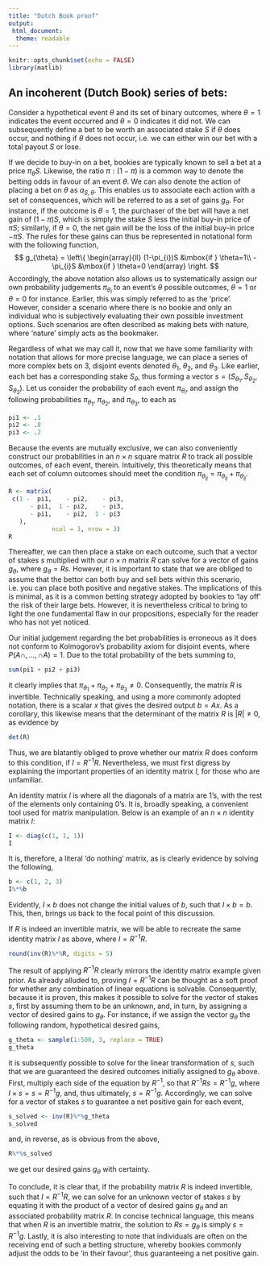 ```yaml
---
title: "Dutch Book proof"
output:
 html_document:
  theme: readable
---
```


```r
knitr::opts_chunk$set(echo = FALSE)
library(matlib)
```

##  An incoherent (Dutch Book) series of bets:
Consider a hypothetical event $\theta$ and its set of binary outcomes, where $\theta = 1$ indicates the event occurred and $\theta = 0$ indicates it did not. We can subsequently define a bet to be worth an associated stake $S$ if $\theta$ does occur, and nothing if $\theta$ does not occur, i.e. we can either win our bet with a total payout $S$ or lose.

If we decide to buy-in on a bet, bookies are typically known to sell a bet at a price $\pi_{\theta}S$. Likewise, the ratio $\pi:(1-\pi)$ is a common way to denote the betting odds in favour of an event $\theta$. We can also denote the action of placing a bet on $\theta$ as $a_{S,\theta}$. This enables us to associate each action with a set of consequences, which will be referred to as a set of gains $g_\theta$. For instance, if the outcome is $\theta = 1$, the purchaser of the bet will have a net gain of $(1-\pi)S$, which is simply the stake $S$ less the initial buy-in price of $\pi S$; similarly, if $\theta = 0$, the net gain will be the loss of the initial buy-in price $-\pi S$. The rules for these gains can thus be represented in notational form with the following function,
$$
g_{\theta} = \left\{
    \begin{array}{ll}
        (1-\pi_{i})S &\mbox{if } \theta=1\\
        -\pi_{i}S &\mbox{if } \theta=0
    \end{array}
\right.
$$
Accordingly, the above notation also allows us to systematically assign our own probability judgements $\pi_{\theta_{i}}$ to an event's $\theta$ possible outcomes, $\theta=1$ or $\theta=0$ for instance. Earlier, this was simply referred to as the 'price'. However, consider a scenario where there is no bookie and only an individual who is subjectively evaluating their own possible investment options. Such scenarios are often described as making bets with nature, where 'nature' simply acts as the bookmaker.

Regardless of what we may call it, now that we have some familiarity with notation that allows for more precise language, we can place a series of more complex bets on $3$, disjoint events denoted $\theta_{1}$, $\theta_{2}$, and $\theta_3$. Like earlier, each bet has a corresponding stake $S_\theta$, thus forming a vector $s=(S_{\theta_{1}}, S_{\theta_{2}}, S_{\theta_{3}})$. Let us consider the probability of each event $\pi_{\theta_{i}}$, and assign the following probabilities $\pi_{\theta_{1}}$, $\pi_{\theta_{2}}$, and $\pi_{\theta_{3}}$, to each as
```r
pi1 <- .1
pi2 <- .8
pi3 <- .2
```
Because the events are mutually exclusive, we can also conveniently construct our probabilities in an $n\times n$ square matrix $R$ to track all possible outcomes, of each event, therein. Intuitively, this theoretically means that each set of column outcomes should meet the condition $\pi_{\theta_{ij}}=\pi_{\theta_{ij}}+\pi_{\theta_{ij}}$. 
```r
R <- matrix(
 c(1 -  pi1,    - pi2,    - pi3,
      - pi1,  1 - pi2,    - pi3,
      - pi1,    - pi2,  1 - pi3
   ),
            ncol = 3, nrow = 3)
R
```
Thereafter, we can then place a stake on each outcome, such that a vector of stakes $s$ multiplied with our $n\times n$ matrix $R$ can solve for a vector of gains $g_{\theta}$, where $g_{\theta}=Rs$. However, it is important to state that we are obliged to assume that the bettor can both buy and sell bets within this scenario, i.e. you can place both positive and negative stakes. The implications of this is minimal, as it is a common betting strategy adopted by bookies to 'lay off' the risk of their large bets. However, it is nevertheless critical to bring to light the one fundamental flaw in our propositions, especially for the reader who has not yet noticed.

Our initial judgement regarding the bet probabilities is erroneous as it does not conform to Kolmogorov’s probability axiom for disjoint events, where $P(A\cap, ...,\cap A) = 1$. Due to the total probability of the bets summing to,
```r
sum(pi1 + pi2 + pi3)
```
it clearly implies that $\pi_{\theta_{1}}+\pi_{\theta_{2}}+\pi_{\theta_{3}}\neq0$. Consequently, the matrix $R$ is invertible. Technically speaking, and using a more commonly adopted notation, there is a scalar $x$ that gives the desired output $b = Ax$. As a corollary, this likewise means that the determinant of the matrix $R$ is $|{R}| \neq 0$, as evidence by
```r
det(R)
```
Thus, we are blatantly obliged to prove whether our matrix $R$ does conform to this condition, if $I = R^{-1}R$. Nevertheless, we must first digress by explaining the important properties of an identity matrix $I$, for those who are unfamiliar. 

An identity matrix $I$ is where all the diagonals of a matrix are $1$'s, with the rest of the elements only containing $0$'s. It is, broadly speaking, a convenient tool used for matrix manipulation. Below is an example of an $n\times n$ identity matrix $I$:
```r
I <- diag(c(1, 1, 1))
I
```
It is, therefore, a literal 'do nothing' matrix, as is clearly evidence by solving the following,
```r
b <- c(1, 2, 3)
I%*%b
```
Evidently, $I\times b$ does not change the initial values of $b$, such that $I\times b = b$. This, then, brings us back to the focal point of this discussion. 

If $R$ is indeed an invertible matrix, we will be able to recreate the same identity matrix $I$ as above, where $I = R^{-1}R$.
```r
round(inv(R)%*%R, digits = 5)
```

The result of applying $R^{-1}R$ clearly mirrors the identity matrix example given prior. As already alluded to, proving $I = R^{-1}R$ can be thought as a soft proof for whether any combination of linear equations is solvable. Consequently, because it is proven, this makes it possible to solve for the vector of stakes $s$, first by assuming them to be an unknown, and, in turn, by assigning a vector of desired gains to $g_{\theta}$. For instance, if we assign the vector $g_{\theta}$ the following random, hypothetical desired gains,
```r
g_theta <- sample(1:500, 3, replace = TRUE)
g_theta
```
it is subsequently possible to solve for the linear transformation of $s$, such that we are guaranteed the desired outcomes initially assigned to $g_\theta$ above. First, multiply each side of the equation by $R^{-1}$, so that $R^{-1}Rs=R^{-1}g$, where $I\times s = s =R^{-1}g$, and, thus ultimately, $s = R^{-1}g$. Accordingly, we can solve for a vector of stakes $s$ to guarantee a net positive gain for each event,
```r
s_solved <- inv(R)%*%g_theta
s_solved
```
and, in reverse, as is obvious from the above,
```r
R%*%s_solved
```
we get our desired gains $g_\theta$ with certainty. 

To conclude, it is clear that, if the probability matrix $R$ is indeed invertible, such that $I = R^{-1}R$, we can solve for an unknown vector of stakes $s$ by equating it with the product of a vector of desired gains $g_{\theta}$ and an associated probability matrix $R$. In concise technical language, this means that when $R$ is an invertible matrix, the solution to $Rs=g_{\theta}$ is simply $s=R^{-1}g$. Lastly, it is also interesting to note that individuals are often on the receiving end of such a betting structure, whereby bookies commonly adjust the odds to be 'in their favour', thus guaranteeing a net positive gain.